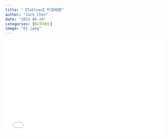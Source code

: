 ```yaml
---
title: "【Tableau】气泡地图"
author: "Jack Chen"
date: "2022-06-24"
categories: [BI可视化]
image: "01.jpeg"
---
```


<div style="position: relative; padding: 30% 45%;">

<iframe style="position: absolute; width: 100%; height: 100%; left: 0; top: 0;" src="//player.bilibili.com/player.html?bvid=BV1uB4y1x7BC&page=1" frameborder="no" scrolling="no">

</iframe>

</div> 
